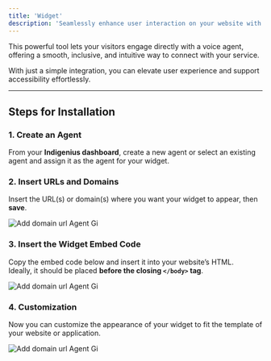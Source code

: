 ```yaml
---
title: 'Widget'
description: 'Seamlessly enhance user interaction on your website with the Indigenius Voice Widget.'
---
```

 
This powerful tool lets your visitors engage directly with a voice agent, offering a smooth, inclusive, and intuitive way to connect with your service.  

With just a simple integration, you can elevate user experience and support accessibility effortlessly.

---

## Steps for Installation

### 1. Create an Agent
From your **Indigenius dashboard**, create a new agent or select an existing agent and assign it as the agent for your widget.  

### 2. Insert URLs and Domains
Insert the URL(s) or domain(s) where you want your widget to appear, then **save**.  

![Add domain url Agent Gi](/images/widget-url-domains.png)

### 3. Insert the Widget Embed Code
Copy the embed code below and insert it into your website’s HTML.  
Ideally, it should be placed **before the closing `</body>` tag**.

![Add domain url Agent Gi](/images/widget-copy-code.png)

### 4. Customization
Now you can customize the appearance of your widget to fit the template of your website or application.

![Add domain url Agent Gi](/images/widget-customization.gif)
